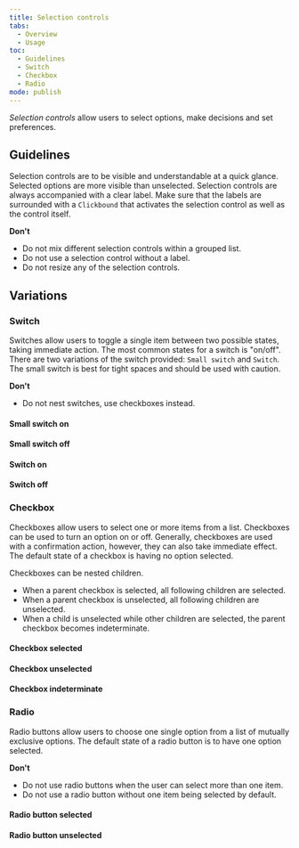 ```yaml
---
title: Selection controls
tabs:
  - Overview
  - Usage
toc:
  - Guidelines
  - Switch
  - Checkbox
  - Radio
mode: publish
---
```


_Selection controls_ allow users to select options, make decisions and set preferences.

<!--One to two sentences as an introduction to the component-->

## Guidelines

<!--List how to use it, sizes, widths, grid interactions, color allowances -->

Selection controls are to be visible and understandable at a quick glance. Selected options are more visible than unselected. Selection controls are always accompanied with a clear label. Make sure that the labels are surrounded with a `Clickbound` that activates the selection control as well as the control itself.

**Don't**

<!--Bullet point list if needed -->

- Do not mix different selection controls within a grouped list.
- Do not use a selection control without a label.
- Do not resize any of the selection controls.

## Variations

<!--One ### heading per frame in Figma, explaining each component in that frame. One 'content' section per variation if needed -->

### Switch

Switches allow users to toggle a single item between two possible states, taking immediate action. The most common states for a switch is "on/off". There are two variations of the switch provided: `Small switch` and `Switch`. The small switch is best for tight spaces and should be used with caution.

**Don't**

<!--Bullet point list if needed -->

- Do not nest switches, use checkboxes instead.

#### Small switch on

<FigmaImage url="https://www.figma.com/file/0bGXR2sCwMVSDNyyzu5BXrO5/Desktop-UI?node-id=1432%3A976" />

#### Small switch off

<FigmaImage url="https://www.figma.com/file/0bGXR2sCwMVSDNyyzu5BXrO5/Desktop-UI?node-id=1432%3A977" />

#### Switch on

<FigmaImage url="https://www.figma.com/file/0bGXR2sCwMVSDNyyzu5BXrO5/Desktop-UI?node-id=1471%3A2" />

#### Switch off

<FigmaImage url="https://www.figma.com/file/0bGXR2sCwMVSDNyyzu5BXrO5/Desktop-UI?node-id=1471%3A14" />

### Checkbox

Checkboxes allow users to select one or more items from a list. Checkboxes can be used to turn an option on or off. Generally, checkboxes are used with a confirmation action, however, they can also take immediate effect. The default state of a checkbox is having no option selected.

Checkboxes can be nested children.

- When a parent checkbox is selected, all following children are selected.
- When a parent checkbox is unselected, all following children are unselected.
- When a child is unselected while other children are selected, the parent checkbox becomes indeterminate.

#### Checkbox selected

<FigmaImage url="https://www.figma.com/file/0bGXR2sCwMVSDNyyzu5BXrO5/Desktop-UI?node-id=1432%3A978" />

#### Checkbox unselected

<FigmaImage url="https://www.figma.com/file/0bGXR2sCwMVSDNyyzu5BXrO5/Desktop-UI?node-id=1432%3A979" />

#### Checkbox indeterminate

<FigmaImage url="https://www.figma.com/file/0bGXR2sCwMVSDNyyzu5BXrO5/Desktop-UI?node-id=1432%3A980" />

### Radio

Radio buttons allow users to choose one single option from a list of mutually exclusive options. The default state of a radio button is to have one option selected.

**Don't**

<!--Bullet point list if needed -->

- Do not use radio buttons when the user can select more than one item.
- Do not use a radio button without one item being selected by default.

#### Radio button selected

<FigmaImage url="https://www.figma.com/file/0bGXR2sCwMVSDNyyzu5BXrO5/Desktop-UI?node-id=1432%3A981" />

#### Radio button unselected

<FigmaImage url="https://www.figma.com/file/0bGXR2sCwMVSDNyyzu5BXrO5/Desktop-UI?node-id=1432%3A982" />
